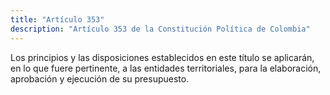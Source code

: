 ```yaml
---
title: "Artículo 353"
description: "Artículo 353 de la Constitución Política de Colombia"
---
```


Los principios y las disposiciones establecidos en este título se aplicarán, en lo que fuere pertinente, a las entidades territoriales, para la elaboración, aprobación y ejecución de su presupuesto.
